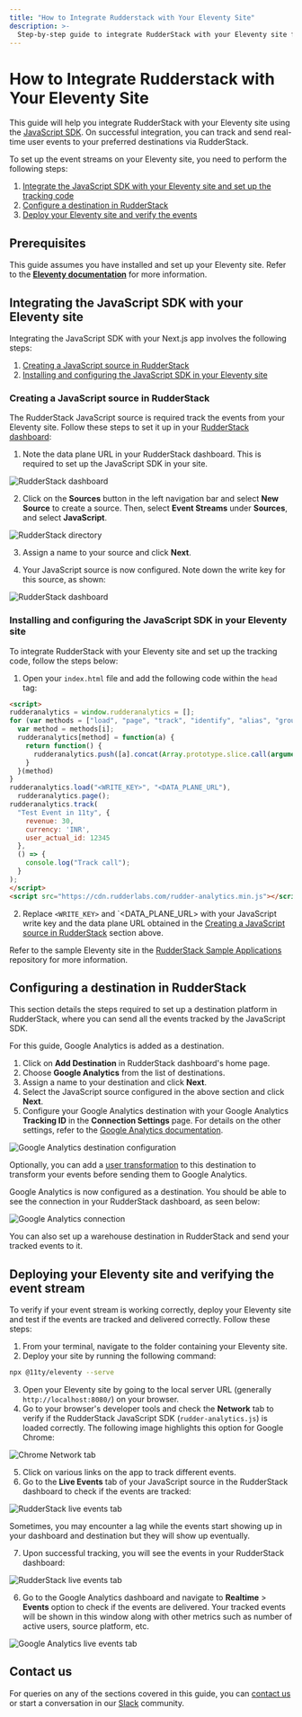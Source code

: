 ```yaml
---
title: "How to Integrate Rudderstack with Your Eleventy Site"
description: >-
  Step-by-step guide to integrate RudderStack with your Eleventy site for event tracking.
---
```


# How to Integrate Rudderstack with Your Eleventy Site

This guide will help you integrate RudderStack with your Eleventy site using the [JavaScript SDK](https://rudderstack.com/docs/stream-sources/rudderstack-sdk-integration-guides/rudderstack-javascript-sdk/). On successful integration, you can track and send real-time user events to your preferred destinations via RudderStack.

To set up the event streams on your Eleventy site, you need to perform the following steps:

1. [Integrate the JavaScript SDK with your Eleventy site and set up the tracking code](#integrating-the-javascript-sdk-with-your-eleventy-site)
2. [Configure a destination in RudderStack](#configuring-a-destination-in-rudderstack)
3. [Deploy your Eleventy site and verify the events](#deploying-your-eleventy-site-and-verifying-the-event-stream)

## Prerequisites

This guide assumes you have installed and set up your Eleventy site. Refer to the [**Eleventy documentation**](https://www.11ty.dev/docs/getting-started/) for more information.

## Integrating the JavaScript SDK with your Eleventy site

Integrating the JavaScript SDK with your Next.js app involves the following steps:

1. [Creating a JavaScript source in RudderStack](#creating-a-javascript-source-in-rudderstack) 
2. [Installing and configuring the JavaScript SDK in your Eleventy site](#installing-and-configuring-the-javascript-sdk-in-your-eleventy-site)

### Creating a JavaScript source in RudderStack

The RudderStack JavaScript source is required track the events from your Eleventy site. Follow these steps to set it up in your [RudderStack dashboard](https://app.rudderstack.com/):

1. Note the data plane URL in your RudderStack dashboard. This is required to set up the JavaScript SDK in your site.

<img src="../../../assets/user-guides/rudderstack-dashboard.png" alt="RudderStack dashboard" />

2. Click on the **Sources** button in the left navigation bar and select **New Source** to create a source. Then, select **Event Streams** under **Sources**, and select **JavaScript**.

<img src="../../../assets/user-guides/rudderstack-directory.png" alt="RudderStack directory" />

3. Assign a name to your source and click **Next**.

4. Your JavaScript source is now configured. Note down the write key for this source, as shown:

<img src="../../../assets/user-guides/javascript-writekey.png" alt="RudderStack dashboard" />

### Installing and configuring the JavaScript SDK in your Eleventy site

To integrate RudderStack with your Eleventy site and set up the tracking code, follow the steps below:

1. Open your `index.html` file and add the following code within the `head` tag:

```html
<script>
rudderanalytics = window.rudderanalytics = [];
for (var methods = ["load", "page", "track", "identify", "alias", "group", "ready", "reset", "getAnonymousId", "setAnonymousId"], i = 0; i < methods.length; i++) {
  var method = methods[i];
  rudderanalytics[method] = function(a) {
    return function() {
      rudderanalytics.push([a].concat(Array.prototype.slice.call(arguments)))
    }
  }(method)
}
rudderanalytics.load("<WRITE_KEY>", "<DATA_PLANE_URL"),
  rudderanalytics.page();
rudderanalytics.track(
  "Test Event in 11ty", {
    revenue: 30,
    currency: 'INR',
    user_actual_id: 12345
  },
  () => {
    console.log("Track call");
  }
);
</script>
<script src="https://cdn.rudderlabs.com/rudder-analytics.min.js"></script>
```

2. Replace `<WRITE_KEY>` and `<DATA_PLANE_URL> with your JavaScript write key and the data plane URL obtained in the [Creating a JavaScript source in RudderStack](#creating-a-javascript-source-in-rudderstack) section above.

<div class="infoBlock">

Refer to the sample Eleventy site in the <a href="https://github.com/rudderlabs/rudder-samples">RudderStack Sample Applications</a> repository for more information.
</div>

## Configuring a destination in RudderStack

This section details the steps required to set up a destination platform in RudderStack, where you can send all the events tracked by the JavaScript SDK.

For this guide, Google Analytics is added as a destination.

1. Click on **Add Destination** in RudderStack dashboard's home page.
2. Choose **Google Analytics** from the list of destinations.
3. Assign a name to your destination and click **Next**.
4. Select the JavaScript source configured in the above section and click **Next**.
5. Configure your Google Analytics destination with your Google Analytics **Tracking ID** in the **Connection Settings** page. For details on the other settings, refer to the [Google Analytics documentation](https://www.rudderstack.com/docs/destinations/analytics/google-analytics-ga/).

<img src="../../../assets/user-guides/ga-settings.png" alt="Google Analytics destination configuration" />

<div class="infoBlock">

Optionally, you can add a <a href="https://rudderstack.com/docs/transformations/">user transformation</a> to this destination to transform your events before sending them to Google Analytics. 
</div>

Google Analytics is now configured as a destination. You should be able to see the connection in your RudderStack dashboard, as seen below:

<img src="../../../assets/user-guides/rudderstack-ga-connection.png" alt="Google Analytics connection" />

<div class="successBlock">

You can also set up a warehouse destination in RudderStack and send your tracked events to it.
</div>

## Deploying your Eleventy site and verifying the event stream

To verify if your event stream is working correctly, deploy your Eleventy site and test if the events are tracked and delivered correctly. Follow these steps:

1. From your terminal, navigate to the folder containing your Eleventy site.
2. Deploy your site by running the following command:

```bash
npx @11ty/eleventy --serve
```

3. Open your Eleventy site by going to the local server URL (generally `http://localhost:8080/`) on your browser.
4. Go to your browser's developer tools and check the **Network** tab to verify if the RudderStack JavaScript SDK (`rudder-analytics.js`) is loaded correctly.  The following image highlights this option for Google Chrome:

<img src="../../../assets/user-guides/browser-network-tab.png" alt="Chrome Network tab" />

5. Click on various links on the app to track different events.
6. Go to the **Live Events** tab of your JavaScript source in the RudderStack dashboard to check if the events are tracked:

<img src="../../../assets/user-guides/live-events.png" alt="RudderStack live events tab" />

<div class="infoBlock">

Sometimes, you may encounter a lag while the events start showing up in your dashboard and destination but they will show up eventually.
</div>

7. Upon successful tracking, you will see the events in your RudderStack dashboard:

<img src="../../../assets/user-guides/successful-live-events.png" alt="RudderStack live events tab" />

6. Go to the Google Analytics dashboard and navigate to **Realtime** > **Events** option to check if the events are delivered. Your tracked events will be shown in this window along with other metrics such as number of active users, source platform, etc.

<img src="../../../assets/user-guides/ga-live-events.png" alt="Google Analytics live events tab" />

## Contact us

For queries on any of the sections covered in this guide, you can [contact us](mailto:%20docs@rudderstack.com) or start a conversation in our [Slack](https://rudderstack.com/join-rudderstack-slack-community) community.